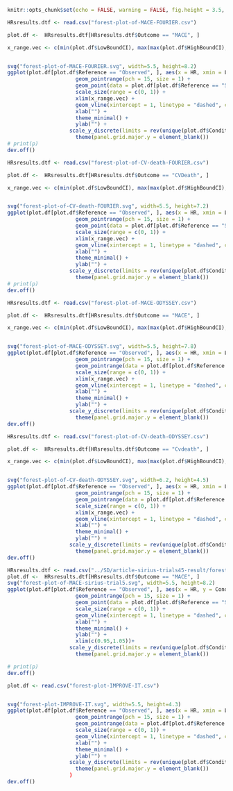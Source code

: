 
```r
knitr::opts_chunk$set(echo = FALSE, warning = FALSE, fig.height = 3.5, fig.width = 4)
```

```r
HRsresults.dtf <- read.csv("forest-plot-of-MACE-FOURIER.csv")

plot.df <-  HRsresults.dtf[HRsresults.dtf$Outcome == "MACE", ]

x_range.vec <- c(min(plot.df$LowBoundCI), max(max(plot.df$HighBoundCI), 1))


svg("forest-plot-of-MACE-FOURIER.svg", width=5.5, height=8.2)
ggplot(plot.df[plot.df$Reference == "Observed", ], aes(x = HR, xmin = LowBoundCI, xmax = HighBoundCI, y = Condition)) +
                      geom_pointrange(pch = 15, size = 1) +
                      geom_point(data = plot.df[plot.df$Reference == "Simulated", ], color = "#f2b723", fill="#f2b723", pch = 25, size = 3, stroke = 1) +
                      scale_size(range = c(0, 1)) +
                      xlim(x_range.vec) +
                      geom_vline(xintercept = 1, linetype = "dashed", color = "black", lwd=1.5) +
                      xlab("") +
                      theme_minimal() +
                      ylab("") +
                    scale_y_discrete(limits = rev(unique(plot.df$Condition))) +
                      theme(panel.grid.major.y = element_blank())
# print(p)
dev.off()
```

```r
HRsresults.dtf <- read.csv("forest-plot-of-CV-death-FOURIER.csv")

plot.df <-  HRsresults.dtf[HRsresults.dtf$Outcome == "CVDeath", ]

x_range.vec <- c(min(plot.df$LowBoundCI), max(max(plot.df$HighBoundCI), 1))


svg("forest-plot-of-CV-death-FOURIER.svg", width=5.5, height=7.2)
ggplot(plot.df[plot.df$Reference == "Observed", ], aes(x = HR, xmin = LowBoundCI, xmax = HighBoundCI, y = Condition)) +
                      geom_pointrange(pch = 15, size = 1) +
                      geom_point(data = plot.df[plot.df$Reference == "Simulated", ], color = "#f2b723", fill="#f2b723", pch = 25, size = 3, stroke = 1) +
                      scale_size(range = c(0, 1)) +
                      xlim(x_range.vec) +
                      geom_vline(xintercept = 1, linetype = "dashed", color = "black", lwd=1.5) +
                      xlab("") +
                      theme_minimal() +
                      ylab("") +
                    scale_y_discrete(limits = rev(unique(plot.df$Condition))) +
                      theme(panel.grid.major.y = element_blank())
# print(p)
dev.off()
```

```r
HRsresults.dtf <- read.csv("forest-plot-of-MACE-ODYSSEY.csv")

plot.df <-  HRsresults.dtf[HRsresults.dtf$Outcome == "MACE", ]

x_range.vec <- c(min(plot.df$LowBoundCI), max(max(plot.df$HighBoundCI), 1))


svg("forest-plot-of-MACE-ODYSSEY.svg", width=5.5, height=7.8)
ggplot(plot.df[plot.df$Reference == "Observed", ], aes(x = HR, xmin = LowBoundCI, xmax = HighBoundCI, y = Condition)) +
                      geom_pointrange(pch = 15, size = 1) +
                      geom_pointrange(data = plot.df[plot.df$Reference == "Simulated", ], color = "#f2b723", fill="#f2b723", pch = 25, size = .8, stroke = 1) +
                      scale_size(range = c(0, 1)) +
                      xlim(x_range.vec) +
                      geom_vline(xintercept = 1, linetype = "dashed", color = "black", lwd=1.5) +
                      xlab("") +
                      theme_minimal() +
                      ylab("") +
                    scale_y_discrete(limits = rev(unique(plot.df$Condition))) +
                      theme(panel.grid.major.y = element_blank())
dev.off()
```


```r
HRsresults.dtf <- read.csv("forest-plot-of-CV-death-ODYSSEY.csv")

plot.df <-  HRsresults.dtf[HRsresults.dtf$Outcome == "Cvdeath", ]

x_range.vec <- c(min(plot.df$LowBoundCI), max(max(plot.df$HighBoundCI), 1))


svg("forest-plot-of-CV-death-ODYSSEY.svg", width=6.2, height=4.5)
ggplot(plot.df[plot.df$Reference == "Observed", ], aes(x = HR, xmin = LowBoundCI, xmax = HighBoundCI, y = Condition)) +
                      geom_pointrange(pch = 15, size = 1) +
                      geom_pointrange(data = plot.df[plot.df$Reference == "Simulated", ], color = "#f2b723", fill="#f2b723", pch = 25, size = .8, stroke = 1) +
                      scale_size(range = c(0, 1)) +
                      xlim(x_range.vec) +
                      geom_vline(xintercept = 1, linetype = "dashed", color = "black", lwd=1.5) +
                      xlab("") +
                      theme_minimal() +
                      ylab("") +
                    scale_y_discrete(limits = rev(unique(plot.df$Condition))) +
                      theme(panel.grid.major.y = element_blank())
dev.off()
```


```r
HRsresults.dtf <- read.csv("../SD/article-sirius-trials45-result/forest-plot-of-MACE-sirius-trial5.csv")
plot.df <-  HRsresults.dtf[HRsresults.dtf$Outcome == "MACE", ]
svg("forest-plot-of-MACE-sirius-trial5.svg", width=5.5, height=8.2)
ggplot(plot.df[plot.df$Reference == "Observed", ], aes(x = HR, y = Condition)) +
                      geom_pointrange(pch = 15, size = 1) +
                      geom_point(data = plot.df[plot.df$Reference == "Simulated", ], color = "black", fill="black", pch = 15, size = 1.5, stroke = 1) +
                      scale_size(range = c(0, 1)) +
                      geom_vline(xintercept = 1, linetype = "dashed", color = "black", lwd=1.5) +
                      xlab("") +
                      theme_minimal() +
                      ylab("") +
                      xlim(c(0.95,1.05))+
                    scale_y_discrete(limits = rev(unique(plot.df$Condition))) +
                      theme(panel.grid.major.y = element_blank())

# print(p)
dev.off()
```


```r
plot.df <- read.csv("forest-plot-IMPROVE-IT.csv")


svg("forest-plot-IMPROVE-IT.svg", width=5.5, height=4.3)
ggplot(plot.df[plot.df$Reference == "Observed", ], aes(x = HR, xmin = LowBoundCI, xmax = HighBoundCI, y = Condition)) +
                      geom_pointrange(pch = 15, size = 1) +
                      geom_pointrange(data = plot.df[plot.df$Reference == "Simulated", ], color = "#f2b723", fill="#f2b723", pch = 25, size = .8, stroke = 1) +
                      scale_size(range = c(0, 1)) +
                      geom_vline(xintercept = 1, linetype = "dashed", color = "black", lwd=1.5) +
                      xlab("") +
                      theme_minimal() +
                      ylab("") +
                    scale_y_discrete(limits = rev(unique(plot.df$Condition))) +
                      theme(panel.grid.major.y = element_blank())
                    )
dev.off()
```
